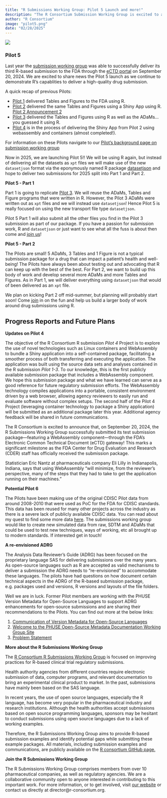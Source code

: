 ```yaml
---
title: "R Submissions Working Group: Pilot 5 Launch and more!"
description: "The R Consortium Submission Working Group is excited to announce a new Pilot 5 that aims to deliver an R-based Submission to the FDA using datasetjson. This post also includes plans for additional launches for 2025/2026, some news on Pilot 4 (containers and webassembly) and a few other goodies! "
author: "R Consortium"
image: "pilot5.png"
date: "02/28/2025"
---
```


![](pilot5.png)

### Pilot 5

Last year the [submission working group](https://rconsortium.github.io/submissions-wg/) was able to successfully deliver its third R-based submission to the FDA through the [eCTD portal](https://www.fda.gov/drugs/electronic-regulatory-submission-and-review/electronic-common-technical-document-ectd) on September 20, 2024. We are excited to share news the Pilot 5 launch as we continue to demonstrate R's capablities to deliver a high-quality drug submission. 

A quick recap of previous Pilots:

  * [Pilot 1](https://archive.r-consortium.org/blog/2021/12/08/successful-r-based-test-package-submitted-to-fda) delivered Tables and Figures to the FDA using R.
  * [Pilot 2](https://archive.r-consortium.org/blog/2022/12/07/update-successful-r-based-package-submission-with-shiny-component-to-fda) delivered the same Tables and Figures using a Shiny App using R. [Pilot 2 Announcement 2](https://archive.r-consortium.org/announcement/2023/10/05/shiny-app-successfully-reviewed-by-fda-cder-staff-pilot-2-announcement-2)
  * [Pilot 3](https://r-consortium.org/posts/news-from-r-submissions-working-group-pilot-3/) delivered the Tables and Figures using R as well as the ADaMs...you guessed it using R.
  * [Pilot 4](https://r-consortium.org/posts/using-r-to-submit-research-to-the-fda-pilot-4-successfully-submitted/) is in the process of delivering the Shiny App from Pilot 2 using webassembly and containers (almost completed!).
  
For information on these Pilots navigate to our [Pilot's background page on submission working group](https://rconsortium.github.io/submissions-wg/pilot_background.html)
  
Now in 2025, we are launching Pilot 5!! We will be using R again, but instead of delivering all the datasets as `xpt` files we will make use of the new `datasetjson` format via the eponymously named R package  [datasetjson](https://atorus-research.github.io/datasetjson/) and hope to deliver two submissions for 2025 split into Part 1 and Part 2.

**Pilot 5 - Part 1**

Part 1 is going to replicate [Pilot 3](https://github.com/RConsortium/submissions-pilot3-adam). We will reuse the ADaMs, Tables and Figure programs that were written in R. However, the Pilot 3 ADaMs were written out as `xpt` files and we will instead use `datasetjson`! Hence Pilot 5 is really focused on using the new transport file type `datasetjson`.  

Pilot 5 Part 1 will also submit all the other files you find in the Pilot 3 submission as part of our package. If you have a passion for submission work, R and `datasetjson` or just want to see what all the fuss is about then come and [join us](https://join.slack.com/t/rconsortium/shared_invite/zt-2w4t2jd38-Z7BYYse9tIlCZEmqHvHnbA)!

**Pilot 5 - Part 2**

The Pilots are small! 5 ADaMs, 3 Tables and 1 Figure is not a typical submission package for a drug that can impact a patient's health and well-being! The Pilots have always been about testing out and advocating that R can keep up with the best of the best. For Part 2, we want to build up this body of work and develop several more ADaMs and more Tables and Figures.  As in Part 1, we will deliver everything using `datasetjson` that would of been delivered as an `xpt` file.

We plan on kicking Part 2 off mid-summer, but planning will probably start soon!  Come [join](https://join.slack.com/t/rconsortium/shared_invite/zt-2w4t2jd38-Z7BYYse9tIlCZEmqHvHnbA) in on the fun and help us build a larger body of work around drug submissions using R.

## Progress Reports and Future Plans

**Updates on Pilot 4**

The objective of the R Consortium R submission *Pilot 4 *Project is to explore the use of novel technologies such as Linux containers and WebAssembly to bundle a Shiny application into a self-contained package, facilitating a smoother process of  both transferring and executing the application. The application was built using the source data sets and analyses contained in the R submission *Pilot 1-3*. To our knowledge, this is the first publicly available submission package that includes a WebAssembly component. We hope this submission package and what we have learned can serve as a good reference for future regulatory submission efforts. The WebAssembly technology compiles applications into a portable, consistent environment driven by a web browser, allowing agency reviewers to easily run and evaluate software without complex setups. The second half of the Pilot 4 Project (leveraging container technology to package a Shiny application) will be submitted as an additional package later this year. Additional agency feedback will be shared in future communications.

The R Consortium is excited to announce that, on September 20, 2024, the R Submissions Working Group successfully submitted its test submission package—featuring a WebAssembly component—through the FDA’s Electronic Common Technical Document (eCTD) gateway! This marks a significant milestone as the FDA Center for Drug Evaluation and Research (CDER) staff has officially received the submission package. 

Statistician Eric Nantz at pharmaceuticals company Eli Lilly in Indianapolis, Indiana, says that using WebAssembly “will minimize, from the reviewer’s perspective, many of the steps that they had to take to get the application running on their machines.”

**Potential Pilot 6**

The Pilots have been making use of the original CDISC Pilot data from around 2008-2010 that were used as PoC for the FDA for CDISC standards. This data has been reused for many other projects across the industry as there is a severe lack of publicly available CDISC data. You can read about my quest to find some more data [here](https://pharmaverse.github.io/blog/posts/2025-02-17_data__packages/data__packages.html). The submissions working group would like to create new simulated data from raw, SDTM and ADaMs that could be used to test new techniques, ways of working, etc all brought up to modern standards. If interested get in touch!

**A re-envisioned ADRG**

The Analysis Data Reviewer's Guide (ADRG) has been focused on the proprietary language SAS for delivering submissions over the many years. As open-source languages such as R are accepted as valid mechanisms to deliver a submission the ADRG needs to "re-envisioned" to accommodate these languages. The pilots have had questions on how document certain technical aspects in the ADRG of the R-based submission package, e.g. packages used and versions, R versions and layouts of the file folders.  

Well we are in luck.  Former Pilot members are working with the PHUSE Version Metadata for Open-Source Languages 
to support ADRG enhancements for open-source submissions and are sharing their recommendations to the Pilots. You can find out more at the below links:

1. [Communication of Version Metadata for Open-Source Languages](https://advance.hub.phuse.global/wiki/x/UzOZAQ)
2. [Welcome to the PHUSE Open-Source Metadata Documentation Working Group Site](https://phuse-org.github.io/OSDocuMeta/)
3. [Problem Statement](https://phuse-org.github.io/OSDocuMeta/references/problem_statement.html )

**More about the R Submissions Working Group**

The [R Consortium R Submissions Working Group](https://rconsortium.github.io/submissions-wg/) is focused on improving practices for R-based clinical trial regulatory submissions.

Health authority agencies from different countries require electronic submission of data, computer programs, and relevant documentation to bring an experimental clinical product to market. In the past, submissions have mainly been based on the SAS language. 

In recent years, the use of open source languages, especially the R language, has become very popular in the pharmaceutical 
industry and research institutions. Although the health authorities accept submissions based on open source programming 
languages, sponsors may be hesitant to conduct submissions using open source languages due to a lack of working examples.

Therefore, the R Submissions Working Group aims to provide R-based submission examples and identify potential gaps 
while submitting these example packages. All materials, including submission examples and communications, are 
publicly available on the [R consortium GitHub page.](https://github.com/RConsortium)

**Join the R Submissions Working Group**

The R Submissions Working Group comprises members from over 10 pharmaceutical companies, as well as regulatory agencies. 
We are a collaborative community open to anyone interested in contributing to this important work. For more information, 
or to get involved, visit [our website](https://rconsortium.github.io/submissions-wg) or contact us directly at 
director@r-consortium.org.

